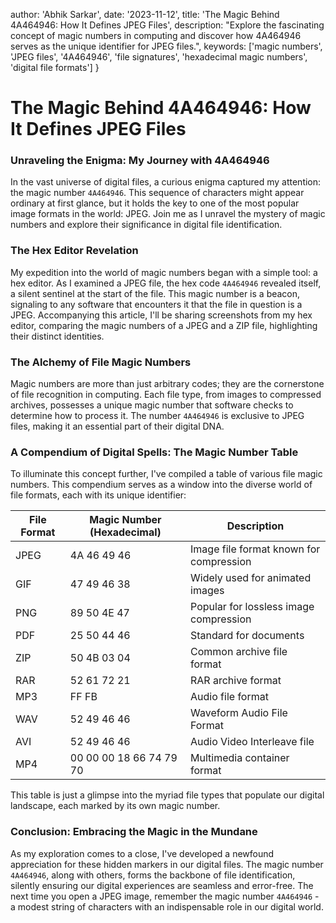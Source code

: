   author: 'Abhik Sarkar',
  date: '2023-11-12',
  title: 'The Magic Behind 4A464946: How It Defines JPEG Files',
  description:
    "Explore the fascinating concept of magic numbers in computing and discover how 4A464946 serves as the unique identifier for JPEG files.",
  keywords: ['magic numbers', 'JPEG files', '4A464946', 'file signatures', 'hexadecimal magic numbers', 'digital file formats']
}



# The Magic Behind 4A464946: How It Defines JPEG Files

### Unraveling the Enigma: My Journey with 4A464946

In the vast universe of digital files, a curious enigma captured my attention: the magic number `4A464946`. This sequence of characters might appear ordinary at first glance, but it holds the key to one of the most popular image formats in the world: JPEG. Join me as I unravel the mystery of magic numbers and explore their significance in digital file identification.

### The Hex Editor Revelation

My expedition into the world of magic numbers began with a simple tool: a hex editor. As I examined a JPEG file, the hex code `4A464946` revealed itself, a silent sentinel at the start of the file. This magic number is a beacon, signaling to any software that encounters it that the file in question is a JPEG. Accompanying this article, I'll be sharing screenshots from my hex editor, comparing the magic numbers of a JPEG and a ZIP file, highlighting their distinct identities.

### The Alchemy of File Magic Numbers

Magic numbers are more than just arbitrary codes; they are the cornerstone of file recognition in computing. Each file type, from images to compressed archives, possesses a unique magic number that software checks to determine how to process it. The number `4A464946` is exclusive to JPEG files, making it an essential part of their digital DNA.

### A Compendium of Digital Spells: The Magic Number Table

To illuminate this concept further, I've compiled a table of various file magic numbers. This compendium serves as a window into the diverse world of file formats, each with its unique identifier:

| File Format | Magic Number (Hexadecimal) | Description                                  |
|-------------|-----------------------------|----------------------------------------------|
| JPEG        | 4A 46 49 46                 | Image file format known for compression      |
| GIF         | 47 49 46 38                 | Widely used for animated images              |
| PNG         | 89 50 4E 47                 | Popular for lossless image compression       |
| PDF         | 25 50 44 46                 | Standard for documents                       |
| ZIP         | 50 4B 03 04                 | Common archive file format                   |
| RAR         | 52 61 72 21                 | RAR archive format                           |
| MP3         | FF FB                      | Audio file format                            |
| WAV         | 52 49 46 46                 | Waveform Audio File Format                   |
| AVI         | 52 49 46 46                 | Audio Video Interleave file                  |
| MP4         | 00 00 00 18 66 74 79 70     | Multimedia container format                  |

This table is just a glimpse into the myriad file types that populate our digital landscape, each marked by its own magic number.

### Conclusion: Embracing the Magic in the Mundane

As my exploration comes to a close, I've developed a newfound appreciation for these hidden markers in our digital files. The magic number `4A464946`, along with others, forms the backbone of file identification, silently ensuring our digital experiences are seamless and error-free. The next time you open a JPEG image, remember the magic number `4A464946` - a modest string of characters with an indispensable role in our digital world.


